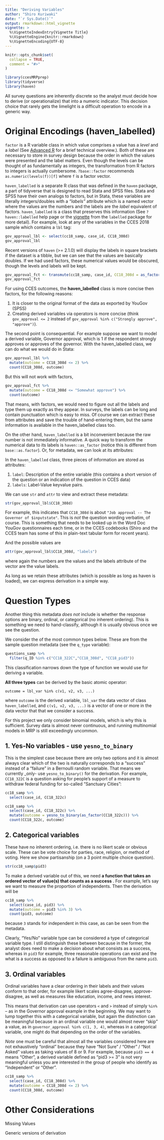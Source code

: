 ```yaml
---
title: "Deriving Variables"
author: "Shiro Kuriwaki"
date: "`r Sys.Date()`"
output: rmarkdown::html_vignette
vignette: >
  %\VignetteIndexEntry{Vignette Title}
  %\VignetteEngine{knitr::rmarkdown}
  %\VignetteEncoding{UTF-8}
---
```


```r
knitr::opts_chunk$set(
  collapse = TRUE,
  comment = "#>"
)

library(ccesMRPprep)
library(tidyverse)
library(haven)
```

All survey questions are inherently discrete so the analyst must decide how to derive (or operationalize) that into a numeric indicator. This decision choice that rarely gets the limelight is a difficult operation to encode in a generic way.

# Original Encodings (haven_labelled)   

`factor` is a R variable class in which value comprises a value has a _level_ and a _label_ (See [Advanced R](http://adv-r.had.co.nz/Data-structures.html#attributes) for a brief technical overview.). Both of these are necessary to store in survey design because the order in which the values were presented and the label matters. Even though the levels can be thought of as fundamentally as integers, the transformation from R factors to integers is actually cumbersome. `?base::factor` recommends `as.numeric(levels(f))[f]` where `f` is a factor vector. 

`haven_labelled` is a separate R class that was defined in the `haven` package, a part of tidyverse that is designed to read Stata and SPSS files. Stata and SPSS have their own analogs to factors, but in Stata, these variables are literally integers/doubles with a _"labels"_ attribute which is a named vector where the values are the numbers and the labels are the _label_ equivalent of factors. `haven_labelled` is a class that preserves this information (See `?haven::labelled` help page or the [vignette](https://cran.r-project.org/web/packages/labelled/vignettes/intro_labelled.html) from the `labelled` package for more detail).  For example, look at any of the variables in the CCES 2018 sample which contains a `lbl` tag:

```r
gov_approval_lbl <- select(cc18_samp, case_id, CC18_308d)
gov_approval_lbl
```

Recent versions of `haven` (>= 2.1.0) will display the labels in square brackets if the dataset is a tibble, but we can see that the values are basically doubles.  If we had used factors, these numerical values would be obscured, though the levels and labels will be kept.

```r
gov_approval_fct <- transmute(cc18_samp, case_id, CC18_308d = as_factor(CC18_308d))
gov_approval_fct
```

For using CCES outcomes, the __haven_labelled__ class is more concise then factors, for the following reasons:

1. It is closer to the original format of the data as exported by YouGov (SPSS)
2. Creating derived variables via operators is more concise (think `gov_approval <= 2` instead of `gov_approval %in% c("Strongly approve", "approve")`).



The second point is consequential. For example suppose we want to model a derived variable, Governor approval, which is 1 if the respondent strongly approves or approves of the governor. With the haven_labelled class, we can do what we would do in Stata:

```r
gov_approval_lbl %>% 
  mutate(outcome = CC18_308d <= 2) %>% 
  count(CC18_308d, outcome)
```

But this will not work with factors, 
```r
gov_approval_fct %>% 
  mutate(outcome = CC18_308d <= "Somewhat approve") %>% 
  count(outcome)
```
That means, with factors, we would need to figure out all the labels and type them up exactly as they appear. In surveys, the labels can be long and contain punctuation which is easy to miss. Of course we can extract these from attributes and save the trouble of hand-entering them, but the same information is available in the haven_labelled class too. 

On the other hand, `haven_labelled` is a bit inconvenient because the raw number is not immediately informative. A quick way to transform the numerical data to its labels is `haven::as_factor` (notice this is different from `base::as.factor`). Or, for metadata, we can look at its attributes:



In the `haven_labelled` class, three pieces of information are stored  as attributes:

1. `label`: Description of the entire variable (this contains a short version of the question or an indication of the question in CCES data)
2. `labels`: Label-Value keyvalue pairs.


We can use `str` and `attr` to view and extract these metadata:

```r
str(gov_approval_lbl$CC18_308d)
```

For example, this indicates that `CC18_308d` is about `"Job approval -- The Governor of $inputstate"`. This is _not_ the question wording verbatim, of course. This is something that needs to be looked up in the Word Doc YouGov questionnaires each time, or in the CCES codebooks (Shiro and the CCES team has some of this in plain-text tabular form for recent years). 

And the possible values are 

```r
attr(gov_approval_lbl$CC18_308d, "labels")
```

where again the numbers are the values and the labels attribute of the vector are the value labels.


As long as we retain these attributes (which is possible as long as haven is loaded), we can express derivation in a simple way.



# Question Types


Another thing this metadata _does not_ include is whether the response options are binary, ordinal, or categorical (no inherent ordering). This is something we need to hand-classify, although it is usually obvious once we see the question. 

We consider the of the most common types below.  These are from the sample question metadata (see the `q_type` variable):

```r
questions_samp %>% 
  filter(q_ID %in% c("CC18_322C","CC18_308d", "CC18_pid3"))
```


This classification narrows down the type of function we would use for deriving a variable.  


__All three types__ can be derived by the basic atomic operator:

```
outcome = lbl_var %in% c(v1, v2, v3, ...)
```

where `outcome` is the derived variable, `lbl_var` the data vector of class `haven_labelled`, and `c(v1, v2, v3, ...)` is a vector of one or more in the data vector that that we consider a success. 

For this project we only consider binomial models, which is why this is sufficient. Survey data is almost never continuous, and running multinomial models in MRP is still exceedingly uncommon. 



## 1. Yes-No variables  - use `yesno_to_binary`

This is the simplest case because there are only two options and it is almost always clear which of the two is naturally corresponds to a "success" instead of a "failure" in a Bernoulli random variable. That means we currently _only- use `yesno_to_binary()` for the derivation. For example, `CC18_322C` is a question asking for people's support of a measure to withdraw federal funding for so-called "Sanctuary Cities":



```r
cc18_samp %>% 
  select(case_id, CC18_322c)
```

```r
cc18_samp %>% 
  select(case_id, CC18_322c) %>% 
  mutate(outcome = yesno_to_binary(as_factor(CC18_322c))) %>% 
  count(CC18_322c, outcome)
```




## 2. Categorical variables

These have no inherent ordering, i.e. there is no likert scale or obvious scale. These can be vote choice for parties, race, religion, or method of voting. Here we show partisanship (on a 3 point multiple choice question). 

```r
str(cc18_samp$pid3)
```



To make a derived variable out of this, we need __a function that takes an ordered vector of value(s) that counts as a success__ . For example, let's say we want to measure the proportion of independents. Then the derivation will be 

```r
cc18_samp %>% 
  select(case_id, pid3) %>% 
  mutate(outcome = pid3 %in% 3) %>% 
  count(pid3, outcome)
```
because `3` stands for independent in this case, as can be seen from the metadata.

Clearly, "Yes/No" variable type can be considered a type of categorical variable type.  I still distinguish these between because in the former, the analyst does need to make a decision about what consists as a success, whereas in `pid3` for example, three reasonable operations can exist and the what is a success as opposed to a failure is ambiguous from the name `pid3`.

## 3. Ordinal variables

Ordinal variables have a clear ordering in their labels and their values conform to that order, for example likert scales agree-disagree, approve-disagree, as well as measures like education, income, and news interest.

This  means that derivation can use operators `<` and `>` instead of simply `%in%` -- as in the Governor approval example in the beginning. We may want to lump  together this with a categorical variable, but again  the distinction can be meaningful because in  an ordinal variable one would almost never "skip" a value, as in `governor_approval %in% c(1, 3, 4)`, whereas in a categorical variable, one might do that depending on the order of the variables. 


_Note_ one must be careful that almost all the variables considered here are not exhaustively "ordinal" because they have "Not Sure" / "Other" / "Not Asked" values as taking values of 8 or 9. For example, because `pid3 == 4` means "Other", a derived variable defined as "pid3 >= 3" is not very meaningful unless you are interested in the group of people who identify as "Independent" or "Other".

```r
cc18_samp %>% 
  select(case_id, CC18_308d) %>% 
  mutate(outcome = CC18_308d <= 2) %>% 
  count(CC18_308d, outcome)
```



# Other Considerations

Missing Values

Generic versions of derivation
